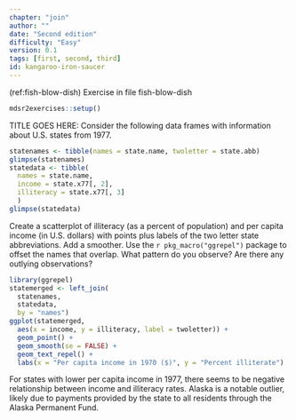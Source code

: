 ```yaml
---
chapter: "join"
author: ""
date: "Second edition"
difficulty: "Easy"
version: 0.1
tags: [first, second, third]
id: kangaroo-iron-saucer
---
```


(ref:fish-blow-dish) Exercise in file fish-blow-dish

```r
mdsr2exercises::setup()
```

TITLE GOES HERE: Consider the following data frames with information about U.S. states from 1977.

```r
statenames <- tibble(names = state.name, twoletter = state.abb)
glimpse(statenames)
statedata <- tibble(
  names = state.name, 
  income = state.x77[, 2], 
  illiteracy = state.x77[, 3]
  )
glimpse(statedata)
```

Create a scatterplot of illiteracy (as a percent of population) and per capita income (in U.S. dollars) with points plus labels of the two letter state abbreviations.  Add a smoother.  Use the `r pkg_macro("ggrepel")` package to offset the names that overlap.  What pattern do you observe?  Are there any outlying observations?

<!--begin-answer-->
```r
library(ggrepel)
statemerged <- left_join(
  statenames, 
  statedata, 
  by = "names")
ggplot(statemerged, 
  aes(x = income, y = illiteracy, label = twoletter)) +
  geom_point() +
  geom_smooth(se = FALSE) +
  geom_text_repel() + 
  labs(x = "Per capita income in 1970 ($)", y = "Percent illiterate")
```

For states with lower per capita income in 1977, there seems to be negative relationship between income and illiteracy rates.  Alaska is a notable outlier, likely due to payments provided by the state to all residents through the Alaska Permanent Fund.

<!--end-answer-->

